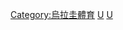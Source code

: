 {{Commons category|Sports events in Uruguay}}

[[Category:烏拉圭體育|Category:烏拉圭體育]]
[[Category:各國體育競賽|U]]
[[Category:南美洲體育賽事|U]]